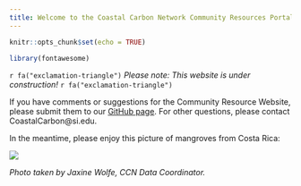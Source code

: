 ```yaml
---
title: Welcome to the Coastal Carbon Network Community Resources Portal
---
```


```r
knitr::opts_chunk$set(echo = TRUE)

library(fontawesome)
```

`r fa("exclamation-triangle")` *Please note: This website is under construction!* `r fa("exclamation-triangle")`

If you have comments or suggestions for the Community Resource Website, please submit them to our [GitHub page](https://github.com/Smithsonian/CCN-Community-Resources/issues). For other questions, please contact CoastalCarbon@si.edu.

In the meantime, please enjoy this picture of mangroves from Costa Rica:

![](./media/cr_mangroves_wolfe.jpeg)

*Photo taken by Jaxine Wolfe, CCN Data Coordinator.*